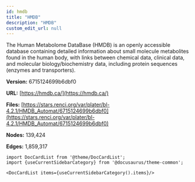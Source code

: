 ```yaml
---
id: hmdb
title: "HMDB"
description: "HMDB"
custom_edit_url: null
---
```





The Human Metabolome DataBase (HMDB) is an openly accessible database containing detailed information about small molecule metabolites found in the human body, with links between chemical data, clinical data, and molecular biology/biochemistry data, including protein sequences (enzymes and transporters).

**Version:** 6715124699b6dbf0

**URL:** [https://hmdb.ca/](https://hmdb.ca/)

**Files:** [https://stars.renci.org/var/plater/bl-4.2.1/HMDB_Automat/6715124699b6dbf0](https://stars.renci.org/var/plater/bl-4.2.1/HMDB_Automat/6715124699b6dbf0)

**Nodes:** 139,424

**Edges:** 1,859,317





```mdx-code-block
import DocCardList from '@theme/DocCardList';
import {useCurrentSidebarCategory} from '@docusaurus/theme-common';

<DocCardList items={useCurrentSidebarCategory().items}/>
```
      